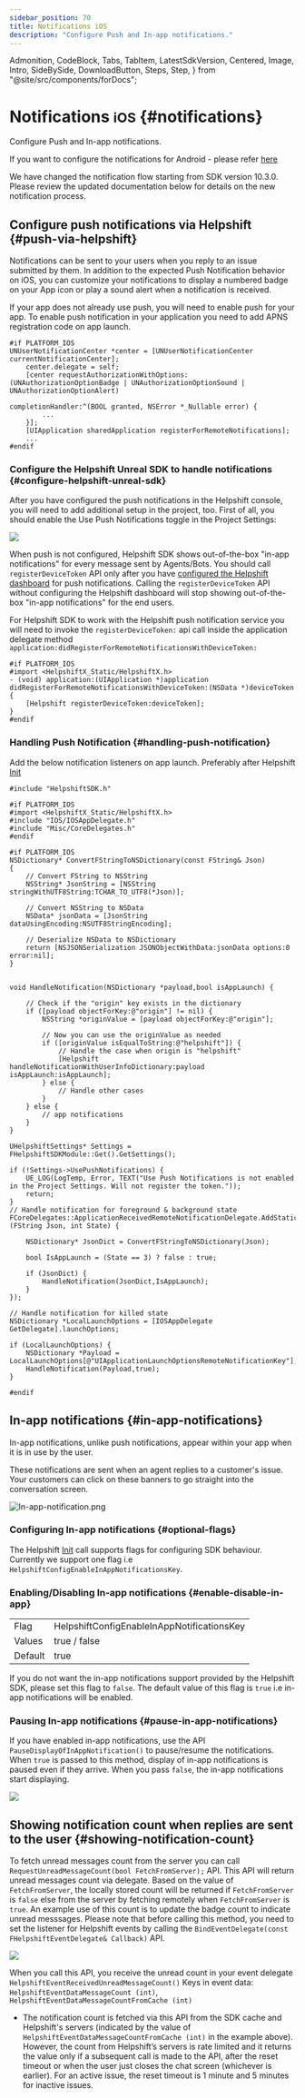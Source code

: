 ```yaml
---
sidebar_position: 70
title: Notifications iOS
description: "Configure Push and In-app notifications."
---
```


  Admonition,
  CodeBlock,
  Tabs,
  TabItem,
  LatestSdkVersion,
  Centered,
  Image,
  Intro,
  SideBySide,
  DownloadButton,
  Steps,
  Step,
} from "@site/src/components/forDocs";


# Notifications <small>iOS</small> {#notifications}

<Intro>

Configure Push and In-app notifications.

</Intro>

<Admonition type="info" title="Note">

If you want to configure the notifications for Android - please refer [here](/sdkx-unreal/notifications-android)

</Admonition>

<Admonition type="info" title="Note">
  We have changed the notification flow starting from SDK version 10.3.0. Please review the
  updated documentation below for details on the new notification process.
</Admonition>

## Configure push notifications via Helpshift {#push-via-helpshift}

Notifications can be sent to your users when you reply to an issue submitted by them. In addition to the expected Push Notification behavior on iOS, you can customize your notifications to display a numbered badge on your App icon or play a sound alert when a notification is received.

If your app does not already use push, you will need to enable push for your app. To enable push notification in your application you need to add APNS registration code on app launch.

```objc
#if PLATFORM_IOS
UNUserNotificationCenter *center = [UNUserNotificationCenter currentNotificationCenter];
    center.delegate = self;
    [center requestAuthorizationWithOptions:(UNAuthorizationOptionBadge | UNAuthorizationOptionSound | UNAuthorizationOptionAlert)
                                                                    completionHandler:^(BOOL granted, NSError *_Nullable error) {
        ...
    }];
    [UIApplication sharedApplication registerForRemoteNotifications];
    ...
#endif
```

<ConfigurePushNotificationsiOS />

### Configure the Helpshift Unreal SDK to handle notifications {#configure-helpshift-unreal-sdk}

After you have configured the push notifications in the Helpshift console, you will need to add additional setup in the project, too. First of all, you should enable the Use Push Notifications toggle in the Project Settings:

<Centered width="full">

![](/static/books/unreal/checkmark_push_notif.png)

</Centered>

<Admonition type="info" title="Note">

When push is not configured, Helpshift SDK shows out-of-the-box "in-app notifications" for every message sent by Agents/Bots.
You should call `registerDeviceToken` API only after you have [configured the Helpshift dashboard](#configure-helpshift-push-admin) for push notifications. Calling the `registerDeviceToken` API without configuring the Helpshift dashboard will stop showing out-of-the-box "in-app notifications" for the end users.

</Admonition>

For Helpshift SDK to work with the Helpshift push notification service
you will need to invoke the `registerDeviceToken:` api call inside the application delegate method
`application:didRegisterForRemoteNotificationsWithDeviceToken:`

```objc
#if PLATFORM_IOS
#import <HelpshiftX_Static/HelpshiftX.h>
- (void) application:(UIApplication *)application didRegisterForRemoteNotificationsWithDeviceToken:(NSData *)deviceToken {
    [Helpshift registerDeviceToken:deviceToken];
}
#endif
```

### Handling Push Notification {#handling-push-notification}

Add the below notification listeners on app launch. Preferably after Helpshift [Init](/sdkx-unreal/getting-started/#initializing)

```objc
#include "HelpshiftSDK.h"

#if PLATFORM_IOS
#import <HelpshiftX_Static/HelpshiftX.h>
#include "IOS/IOSAppDelegate.h"
#include "Misc/CoreDelegates.h"
#endif

#if PLATFORM_IOS
NSDictionary* ConvertFStringToNSDictionary(const FString& Json)
{
    // Convert FString to NSString
    NSString* JsonString = [NSString stringWithUTF8String:TCHAR_TO_UTF8(*Json)];

    // Convert NSString to NSData
    NSData* jsonData = [JsonString dataUsingEncoding:NSUTF8StringEncoding];

    // Deserialize NSData to NSDictionary
    return [NSJSONSerialization JSONObjectWithData:jsonData options:0 error:nil];
}


void HandleNotification(NSDictionary *payload,bool isAppLaunch) {

    // Check if the "origin" key exists in the dictionary
    if ([payload objectForKey:@"origin"] != nil) {
        NSString *originValue = [payload objectForKey:@"origin"];

        // Now you can use the originValue as needed
        if ([originValue isEqualToString:@"helpshift"]) {
            // Handle the case when origin is "helpshift"
            [Helpshift handleNotificationWithUserInfoDictionary:payload isAppLaunch:isAppLaunch];
        } else {
            // Handle other cases
        }
    } else {
        // app notifications
    }
}

UHelpshiftSettings* Settings = FHelpshiftSDKModule::Get().GetSettings();

if (!Settings->UsePushNotifications) {
    UE_LOG(LogTemp, Error, TEXT("Use Push Notifications is not enabled in the Project Settings. Will not register the token."));
    return;
}
// Handle notification for foreground & background state
FCoreDelegates::ApplicationReceivedRemoteNotificationDelegate.AddStatic([](FString Json, int State) {

    NSDictionary* JsonDict = ConvertFStringToNSDictionary(Json);

    bool IsAppLaunch = (State == 3) ? false : true;

    if (JsonDict) {
        HandleNotification(JsonDict,IsAppLaunch);
    }
});

// Handle notification for killed state
NSDictionary *LocalLaunchOptions = [IOSAppDelegate GetDelegate].launchOptions;

if (LocalLaunchOptions) {
    NSDictionary *Payload = LocalLaunchOptions[@"UIApplicationLaunchOptionsRemoteNotificationKey"];
    HandleNotification(Payload,true);
}

#endif
```

## In-app notifications {#in-app-notifications}

In-app notifications, unlike push notifications, appear within your app when it is in use by the user.

These notifications are sent when an agent replies to a customer's issue. Your customers can click on these banners to go straight into the conversation screen.

<SideBySide>

<Image
  src="/static/books/sdkx_ios/In-app-notification.png"
  width="half"
  alt="In-app-notification.png"
/>

</SideBySide>

### Configuring In-app notifications {#optional-flags}

The Helpshift [Init](/sdkx-unreal/getting-started/) call supports flags for configuring SDK behaviour.
Currently we support one flag i.e `HelpshiftConfigEnableInAppNotificationsKey`.

### Enabling/Disabling In-app notifications {#enable-disable-in-app}

<div className="compact ">

|         |                                            |
| ------- | ------------------------------------------ |
| Flag    | HelpshiftConfigEnableInAppNotificationsKey |
| Values  | true / false                               |
| Default | true                                       |

</div>

If you do not want the in-app notifications support provided by the
Helpshift SDK, please set this flag to `false`. The default value of this
flag is `true` i.e in-app notifications will be enabled.<br />

### Pausing In-app notifications {#pause-in-app-notifications}

If you have enabled in-app notifications, use the API `PauseDisplayOfInAppNotification()` to pause/resume the notifications. When `true` is passed to this method, display of in-app notifications is paused even if they arrive. When you pass `false`, the in-app notifications start displaying.

<Centered width="full">

![](/static/books/unreal/pause_display_of_in_app_notification.png)

</Centered>

## Showing notification count when replies are sent to the user {#showing-notification-count}

To fetch unread messages count from the server you can call `RequestUnreadMessageCount(bool FetchFromServer);` API. This API will return unread messages count via delegate. Based on the value of `FetchFromServer`, the locally stored count will be returned if `FetchFromServer` is `false` else from the server by fetching remotely when `FetchFromServer` is `true`. An example use of this count is to update the badge count to indicate unread messsages. Please note that before calling this method, you need to set the listener for Helpshift events by calling the `BindEventDelegate(const FHelpshiftEventDelegate& Callback)` API.

<Centered width="full">

![](/static/books/unreal/unread_count.png)

</Centered>

When you call this API, you receive the unread count in your event delegate `HelpshiftEventReceivedUnreadMessageCount()`
Keys in event data: `HelpshiftEventDataMessageCount (int)`, `HelpshiftEventDataMessageCountFromCache (int)`

- The notification count is fetched via this API from the SDK cache and Helpshift's servers (indicated by the value of `HelpshiftEventDataMessageCountFromCache (int)` in the example above). However, the count from Helpshift’s servers is rate limited and it returns the value only if a subsequent call is made to the API, after the reset timeout or when the user just closes the chat screen (whichever is earlier). For an active issue, the reset timeout is 1 minute and 5 minutes for inactive issues.
